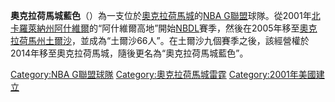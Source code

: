 {{Unreferenced|time=2020-11-25T07:24:31+00:00}}
{{short description|American professional basketball team of the NBA G League}}
{{noteTA|G1=NBA}}
{{Infobox basketball club
| name = 奧克拉荷馬城藍色
| logo = Oklahoma City Blue logo 2016.png
| league = [[NBA_G聯盟|NBA G聯盟]]
| founded = 2001
| history = '''阿什維爾高地'''<br />2001–2005<br />'''土爾沙66人'''<br />2005–2014<br />'''奧克拉荷馬城藍色'''<br />2014–present
| arena = Cox Convention Center
| capacity = 2,610
| location = [[奧克拉荷馬城|奧克拉荷馬城]]
| colors = Blue, sunset, navy blue, yellow<br />{{color box|#007AC1}} {{color box|#EF3B24}} {{color box|#002D62}} {{color box|#FDBB30}}
| owner = [[Professional_Basketball_Club|Professional Basketball Club]] LLC
| coach = [[Grant_Gibbs_(basketball)|Grant Gibbs]]
| gm = Jesse Gould
| league_champs = '''2''' (2003, 2004)
| conf_champs = '''2''' (2004, 2017)
| div_champs = '''4''' (2003, 2017, 2018, 2019)
| affiliations = [[奧克拉荷馬城雷霆|奧克拉荷馬城雷霆]]
| website = {{url|http://oklahomacity.gleague.nba.com/}}
}}

'''奧克拉荷馬城藍色'''（{{lang-en|'''Oklahoma City Blue''' }}）為一支位於[[奧克拉荷馬城|奧克拉荷馬城]]的[[NBA_G聯盟|NBA G聯盟]]球隊。從2001年[[北卡羅萊納州|北卡羅萊納州]][[阿什維爾|阿什維爾]]的“阿什維爾高地”開始[[NBDL|NBDL]]賽季，然後在2005年移至[[奧克拉荷馬州|奧克拉荷馬州]][[塔爾薩|土爾沙]]，並成為“土爾沙66人”。在土爾沙九個賽季之後，該經營權於2014年移至奧克拉荷馬城，隨後更名為“奧克拉荷馬城藍色”。

{{NBA G联盟}}

[[Category:NBA_G聯盟球隊|Category:NBA G聯盟球隊]]
[[Category:奧克拉荷馬城雷霆|Category:奧克拉荷馬城雷霆]]
[[Category:2001年美國建立|Category:2001年美國建立]]